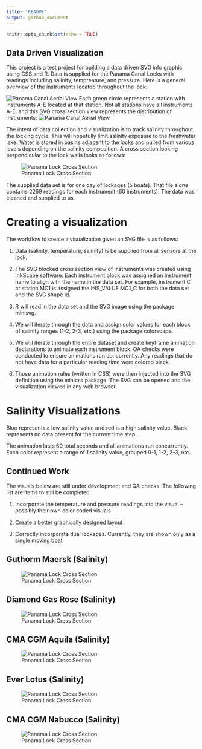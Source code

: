 ```yaml
---
title: "README"
output: github_document
---
```


```r
knitr::opts_chunk$set(echo = TRUE)
```

## Data Driven Visualization

This project is a test project for building a data driven SVG info graphic using CSS and R. Data is supplied for the Panama Canal Locks with readings including salinity, tempreature, and pressure. Here is a general overview of the instruments located throughout the lock:

![Panama Canal Aerial View](References/overview_map.png)
Each green circle represents a station with instruments A-E located at that station. Not all stations have all instruments A-E, and this SVG cross section view represents the distribution of instruments:
![Panama Canal Aerial View](man/figures/total_lock_cross_section.svg)

The intent of data collection and visualization is to track salinity throughout the locking cycle. This will hopefully limit salinity exposure to the freshwater lake. Water is stored in basins adjacent to the locks and pulled from various levels depending on the salinity composition. A cross section looking perpendicular to the lock walls looks as follows:

![Panama Lock Cross Section](References/panama_canal.png)

The supplied data set is for one day of lockages (5 boats). That file alone contains 2269 readings for each instrument (60 instruments). The data was cleaned and supplied to us.

# Creating a visualization

The workflow to create a visualization given an SVG file is as follows:

1. Data (salinity, temperature, salinity) is be supplied from all sensors at the lock.

2. The SVG blocked cross section view of instruments was created using InkScape software. Each instrument block was assigned an instrument name to align with the name in the data set. For example, instrument C at station MC1 is assigned the INS_VALUE MC1_C for both the data set and the SVG shape id.

3. R will read in the data set and the SVG image using the package minisvg.

4. We will iterate through the data and assign color values for each block of salinity ranges (1-2, 2-3, etc.) using the package colorscape. 

5. We will iterate through the entire dataset and create keyframe animation declarations to animate each instrument block. QA checks were conducted to ensure animations ran concurrently. Any readings that do not have data for a particular reading time were colored black.

6. Those animation rules (written in CSS) were then injected into the SVG definition using the minicss package. The SVG can be opened and the visualization viewed in any web browser.

# Salinity Visualizations

Blue represents a low salinity value and red is a high salinity value. Black represents no data present for the current time step. 

The animation lasts 60 total seconds and all animations run concurrently. Each color represent a range of 1 salinity value, grouped 0-1, 1-2, 2-3, etc.

## Continued Work
The visuals below are still under development and QA checks. The following list are items to still be completed


1. Incorporate the temperature and pressure readings into the visual -- possibly their own color coded visuals

2. Create a better graphically designed layout

3. Correctly incorporate dual lockages. Currently, they are shown only as a single moving boat

## Guthorm Maersk (Salinity)
![Panama Lock Cross Section](man/figures/GUTHORM MAERSK_total_new.svg) 

## Diamond Gas Rose (Salinity)
![Panama Lock Cross Section](man/figures/DIAMOND GAS ROSE_total_new.svg) 

## CMA CGM Aquila (Salinity)
![Panama Lock Cross Section](man/figures/CMA CGM AQUILA_total_new.svg) 

## Ever Lotus (Salinity)
![Panama Lock Cross Section](man/figures/EVER LOTUS_total_new.svg) 

## CMA CGM Nabucco (Salinity)
![Panama Lock Cross Section](man/figures/CMA CGM NABUCCO_total_new.svg) 


